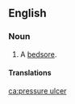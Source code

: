 ==English==

===Noun===
{{en-noun|head=[[pressure]] [[ulcer]]}}

# {{lb|en|pathology}} A [[bedsore]].

====Translations====
{{trans-see|bedsore}}

[[ca:pressure ulcer]]